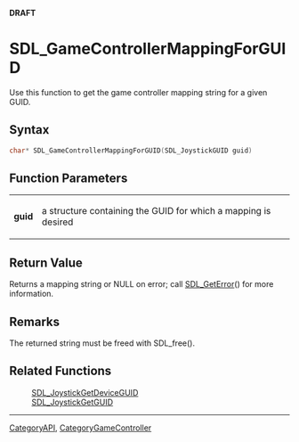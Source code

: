 <span color="red">'''DRAFT'''</span>

<!-- #*^*^*^*^*See http://wiki.libsdl.org/moin.cgi/SGFunctions for details on editing this page*^*^*^*^* -->

= SDL_GameControllerMappingForGUID =
Use this function to get the game controller mapping string for a given GUID.




== Syntax ==
<syntaxhighlight lang='c++'>
char* SDL_GameControllerMappingForGUID(SDL_JoystickGUID guid)
</syntaxhighlight>


== Function Parameters ==
{|
|'''guid'''
|a structure containing the GUID for which a mapping is desired
|}


== Return Value ==
Returns a mapping string or NULL on error; call [[SDL_GetError]]() for more information.



== Remarks ==
The returned string must be freed with SDL_free().


== Related Functions ==
:[[SDL_JoystickGetDeviceGUID]]
:[[SDL_JoystickGetGUID]]

----
[[CategoryAPI]], [[CategoryGameController]]
<!-- #See the Style Guide for instructions on editing the footer. -->
